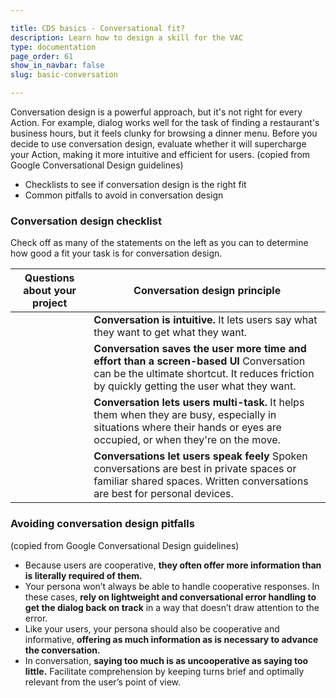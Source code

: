 ```yaml
---

title: CDS basics - Conversational fit?
description: Learn how to design a skill for the VAC
type: documentation
page_order: 61
show_in_navbar: false
slug: basic-conversation

---
```



Conversation design is a powerful approach, but it's not right for every Action. For example, dialog works well for the task of finding a restaurant's business hours, but it feels clunky for browsing a dinner menu. Before you decide to use conversation design, evaluate whether it will supercharge your Action, making it more intuitive and efficient for users.
(copied from Google Conversational Design guidelines)

<Notification headerText="What your will learn in this section" textColor="#333366" icon="learn" backgroundColor="#eeeeff">

- Checklists to see if conversation design is the right fit
- Common pitfalls to avoid in conversation design

</Notification>

### Conversation design checklist

Check off as many of the statements on the left as you can to determine how good a fit your task is for conversation design.

| Questions about your project | Conversation design principle |
| --- | --- |
| <CheckListItem itemLabel="Users already have human-to-human conversations about this task or topic" /><CheckListItem itemLabel="The interaction is brief with minimal back and forth dialog" /> | **Conversation is intuitive.** It lets users say what they want to get what they want. |
|<CheckListItem itemLabel="Users would have to tap multiple times to complete the task with a screen" /><CheckListItem itemLabel="Users have to navigate multiple apps or widgets to complete the task with a screen" /><CheckListItem itemLabel="The feature would be difficult or cumbersome to find with a screen." /> | **Conversation saves the user more time and effort than a screen-based UI** Conversation can be the ultimate shortcut. It reduces friction by quickly getting the user what they want. |
| <CheckListItem itemLabel="Users can do this task while multi-tasking." /><CheckListItem itemLabel="Users can do this task while their hands or eyes are busy." /> | **Conversation lets users multi-task.** It helps them when they are busy, especially in situations where their hands or eyes are occupied, or when they're on the move. |
| <CheckListItem itemLabel="Users feel comfortable talking or typing about this subject." /> | **Conversations let users speak feely** Spoken conversations are best in private spaces or familiar shared spaces. Written conversations are best for personal devices. |

### Avoiding conversation design pitfalls

(copied from Google Conversational Design guidelines)

- Because users are cooperative, **they often offer more information than is literally required of them.** 
- Your persona won’t always be able to handle cooperative responses. In these cases, **rely on lightweight and conversational error handling to get the dialog back on track** in a way that doesn’t draw attention to the error.
- Like your users, your persona should also be cooperative and informative, **offering as much information as is necessary to advance the conversation.**
- In conversation, **saying too much is as uncooperative as saying too little.** Facilitate comprehension by keeping turns brief and optimally relevant from the user’s point of view.

<PageFooter prevSlug="/basic-requirements" prevPage="Requirements" nextSlug="/basic-flow" nextPage="Flow design" />